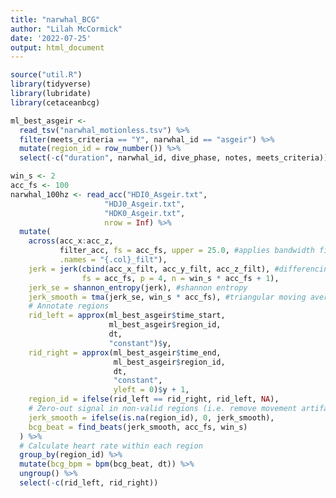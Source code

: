 ```yaml
---
title: "narwhal_BCG"
author: "Lilah McCormick"
date: '2022-07-25'
output: html_document
---
```

```r
source("util.R")
library(tidyverse)
library(lubridate)
library(cetaceanbcg)
```

```r
ml_best_asgeir <- 
  read_tsv("narwhal_motionless.tsv") %>% 
  filter(meets_criteria == "Y", narwhal_id == "asgeir") %>% 
  mutate(region_id = row_number()) %>% 
  select(-c("duration", narwhal_id, dive_phase, notes, meets_criteria))
```


```r
win_s <- 2
acc_fs <- 100
narwhal_100hz <- read_acc("HDI0_Asgeir.txt", 
                     "HDJ0_Asgeir.txt", 
                     "HDK0_Asgeir.txt", 
                     nrow = Inf) %>% 
  mutate(
    across(acc_x:acc_z, 
           filter_acc, fs = acc_fs, upper = 25.0, #applies bandwidth filter
           .names = "{.col}_filt"),
    jerk = jerk(cbind(acc_x_filt, acc_y_filt, acc_z_filt), #differencing
                fs = acc_fs, p = 4, n = win_s * acc_fs + 1),
    jerk_se = shannon_entropy(jerk), #shannon entropy
    jerk_smooth = tma(jerk_se, win_s * acc_fs), #triangular moving average
    # Annotate regions
    rid_left = approx(ml_best_asgeir$time_start, 
                      ml_best_asgeir$region_id, 
                      dt, 
                      "constant")$y,
    rid_right = approx(ml_best_asgeir$time_end, 
                       ml_best_asgeir$region_id, 
                       dt, 
                       "constant", 
                       yleft = 0)$y + 1,
    region_id = ifelse(rid_left == rid_right, rid_left, NA),
    # Zero-out signal in non-valid regions (i.e. remove movement artifacts)
    jerk_smooth = ifelse(is.na(region_id), 0, jerk_smooth),
    bcg_beat = find_beats(jerk_smooth, acc_fs, win_s)
  ) %>% 
  # Calculate heart rate within each region
  group_by(region_id) %>% 
  mutate(bcg_bpm = bpm(bcg_beat, dt)) %>% 
  ungroup() %>% 
  select(-c(rid_left, rid_right))
```